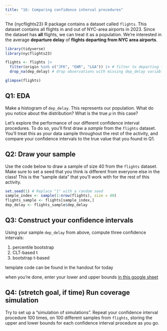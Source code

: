 ```yaml
---
title: "16: Comparing confidence interval procedures"
---
```


The {nycflights23} R package contains a dataset called `flights`. This dataset contains all flights in and out of NYC-area airports in 2023. Since the dataset has **all** flights, we can treat it as a population. We're interested in the average **departure delay** of **flights departing from NYC area airports**. 

```r
library(tidyverse)
library(nycflights23)

flights <- flights |>
  filter(origin %in% c("JFK", "EWR", "LGA")) |> # filter to departing flights from NYC
  drop_na(dep_delay) # drop observations with missing dep_delay variables

glimpse(flights)
```

::: callout-note
## Q1: EDA 

Make a histogram of `dep_delay`. This represents our population. What do you notice about the distribution? What is the true $\mu$ in this case?
:::


Let's explore the performance of our different confidence interval procedures. To do so, you'll first draw a *sample* from the `flights` dataset. You'll treat this as your data sample throughout the rest of the activity, and compare your confidence intervals to the true value that you found in Q1. 

::: callout-note
## Q2: Draw your sample 

Use the code below to draw a sample of size 40 from the `flights` dataset. Make sure to set a seed that you think is different from everyone else in the class! This is the "sample data" that you'll work with for the rest of this activity.
:::

```r
set.seed(1) # Replace "1" with a random seed
sample_index <- sample(1:nrow(flights), size = 40)
flights_sample <- flights[sample_index,]
dep_delay <- flights_sample$dep_delay
```

::: callout-note
## Q3: Construct your confidence intervals

Using your sample `dep_delay` from above, compute three confidence intervals: 

1. percentile bootstrap
2. CLT-based t
3. bootstrap t-based 

template code can be found in the handout for today
:::

when you're done, enter your lower and upper bounds [in this google sheet](https://docs.google.com/spreadsheets/d/1K3v67icpu-Q9vpYMcbCUsGJDJST2YPFGKtvgtmyIaQI/edit?usp=sharing)


::: callout-note
## Q4: (stretch goal, if time) Run coverage simulation

Try to set up a "simulation of simulations". Repeat your confidence interval procedure 100 times, on 100 different samples from `flights`, storing the upper and lower bounds for each confidence interval procedure as you go. 
:::
